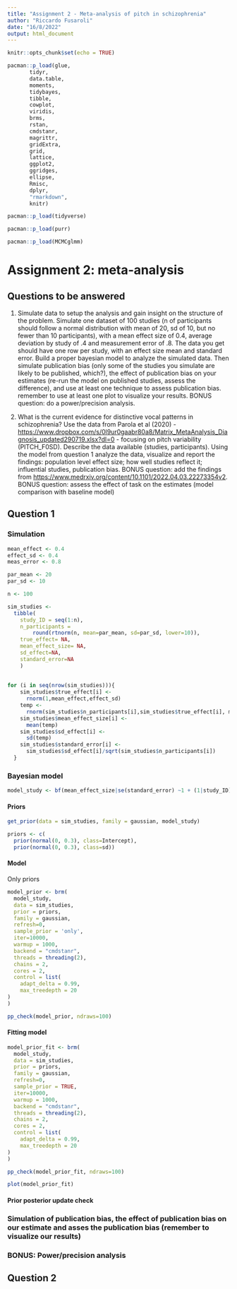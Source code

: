```yaml
---
title: "Assignment 2 - Meta-analysis of pitch in schizophrenia"
author: "Riccardo Fusaroli"
date: "16/8/2022"
output: html_document
---
```


```r
knitr::opts_chunk$set(echo = TRUE)
```

```r
pacman::p_load(glue,
       tidyr,
       data.table,
       moments,
       tidybayes,
       tibble,
       cowplot,
       viridis,
       brms,
       rstan,
       cmdstanr,
       magrittr,
       gridExtra,
       grid,
       lattice,
       ggplot2,
       ggridges,
       ellipse,
       Rmisc, 
       dplyr, 
       "rmarkdown", 
       knitr)

pacman::p_load(tidyverse)

pacman::p_load(purr)

pacman::p_load(MCMCglmm)
```

# Assignment 2: meta-analysis

## Questions to be answered

1.  Simulate data to setup the analysis and gain insight on the structure of the problem. Simulate one dataset of 100 studies (n of participants should follow a normal distribution with mean of 20, sd of 10, but no fewer than 10 participants), with a mean effect size of 0.4, average deviation by study of .4 and measurement error of .8. The data you get should have one row per study, with an effect size mean and standard error. Build a proper bayesian model to analyze the simulated data. Then simulate publication bias (only some of the studies you simulate are likely to be published, which?), the effect of publication bias on your estimates (re-run the model on published studies, assess the difference), and use at least one technique to assess publication bias. remember to use at least one plot to visualize your results. BONUS question: do a power/precision analysis.

2.  What is the current evidence for distinctive vocal patterns in schizophrenia? Use the data from Parola et al (2020) - <https://www.dropbox.com/s/0l9ur0gaabr80a8/Matrix_MetaAnalysis_Diagnosis_updated290719.xlsx?dl=0> - focusing on pitch variability (PITCH_F0SD). Describe the data available (studies, participants). Using the model from question 1 analyze the data, visualize and report the findings: population level effect size; how well studies reflect it; influential studies, publication bias. BONUS question: add the findings from <https://www.medrxiv.org/content/10.1101/2022.04.03.22273354v2>. BONUS question: assess the effect of task on the estimates (model comparison with baseline model)

## Question 1

### Simulation

```r
mean_effect <- 0.4
effect_sd <- 0.4
meas_error <- 0.8

par_mean <- 20
par_sd <- 10

n <- 100

```

```r
sim_studies <-
  tibble(
    study_ID = seq(1:n),
    n_participants = 
        round(rtnorm(n, mean=par_mean, sd=par_sd, lower=10)),
    true_effect= NA,
    mean_effect_size= NA,
    sd_effect=NA,
    standard_error=NA
    ) 
      
  
for (i in seq(nrow(sim_studies))){
    sim_studies$true_effect[i] <- 
      rnorm(1,mean_effect,effect_sd)
    temp <- 
      rnorm(sim_studies$n_participants[i],sim_studies$true_effect[i], meas_error)
    sim_studies$mean_effect_size[i] <- 
      mean(temp)
    sim_studies$sd_effect[i] <- 
      sd(temp)
    sim_studies$standard_error[i] <-
      sim_studies$sd_effect[i]/sqrt(sim_studies$n_participants[i])
  }


```

### Bayesian model

```r
model_study <- bf(mean_effect_size|se(standard_error) ~1 + (1|study_ID))
```

#### Priors

```r
get_prior(data = sim_studies, family = gaussian, model_study)

priors <- c(
  prior(normal(0, 0.3), class=Intercept),
  prior(normal(0, 0.3), class=sd))
```

#### Model

Only priors

```r
model_prior <- brm(
  model_study, 
  data = sim_studies, 
  prior = priors,
  family = gaussian,
  refresh=0,
  sample_prior = 'only',
  iter=10000,
  warmup = 1000,
  backend = "cmdstanr",
  threads = threading(2),
  chains = 2,
  cores = 2,
  control = list(
    adapt_delta = 0.99,
    max_treedepth = 20
)
)

pp_check(model_prior, ndraws=100)
```

#### Fitting model

```r
model_prior_fit <- brm(
  model_study, 
  data = sim_studies, 
  prior = priors,
  family = gaussian,
  refresh=0,
  sample_prior = TRUE,
  iter=10000,
  warmup = 1000,
  backend = "cmdstanr",
  threads = threading(2),
  chains = 2,
  cores = 2,
  control = list(
    adapt_delta = 0.99,
    max_treedepth = 20
)
)

pp_check(model_prior_fit, ndraws=100)
```

```r
plot(model_prior_fit)
```

#### Prior posterior update check


### Simulation of publication bias, the effect of publication bias on our estimate and asses the publication bias (remember to visualize our results)

### BONUS: Power/precision analysis

## Question 2

```r

  


```
